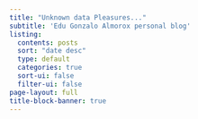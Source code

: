 ```yaml
---
title: "Unknown data Pleasures..."
subtitle: 'Edu Gonzalo Almorox personal blog'
listing:
  contents: posts
  sort: "date desc"
  type: default
  categories: true
  sort-ui: false
  filter-ui: false
page-layout: full
title-block-banner: true
---
```

